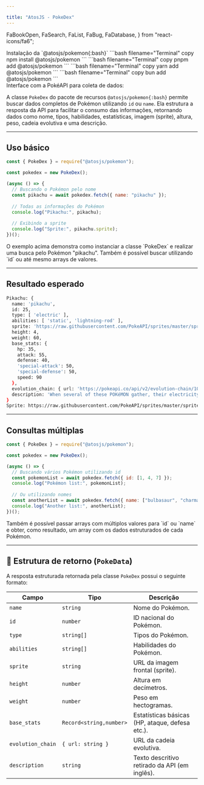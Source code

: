 ```yaml
---

title: "AtosJS - PokeDex"
---
```


  FaBookOpen,
  FaSearch,
  FaList,
  FaBug,
  FaDatabase,
} from "react-icons/fa6";


<Callout type="info">
Instalação da `@atosjs/pokemon{:bash}`
<Tabs items={['npm', 'pnpm', 'yarn', 'bun']}>
  <Tabs.Tab>
    ```bash filename="Terminal" copy
    npm install @atosjs/pokemon
    ```
  </Tabs.Tab>
  <Tabs.Tab>
    ```bash filename="Terminal" copy
    pnpm add @atosjs/pokemon
    ```
  </Tabs.Tab>
  <Tabs.Tab>
    ```bash filename="Terminal" copy
    yarn add @atosjs/pokemon
    ```
  </Tabs.Tab>
  <Tabs.Tab>
    ```bash filename="Terminal" copy
    bun add @atosjs/pokemon
    ```
  </Tabs.Tab>
</Tabs>
</Callout>

<Callout type=".">
  <div style={{ display: 'flex', alignItems: 'center', gap: '0.5rem', fontSize: '1rem', fontWeight: 'bold' }}>
    <FaBookOpen size="1rem" />
    <span>Interface com a PokéAPI para coleta de dados:</span>
  </div>
  
  A classe `PokeDex` do pacote de recursos `@atosjs/pokemon{:bash}` permite buscar dados completos de Pokémon utilizando `id` ou `name`. Ela estrutura a resposta da API para facilitar o consumo das informações, retornando dados como nome, tipos, habilidades, estatísticas, imagem (sprite), altura, peso, cadeia evolutiva e uma descrição.
</Callout>

---

## Uso básico

```javascript filename="index.js" showLineNumbers copy
const { PokeDex } = require("@atosjs/pokemon");

const pokedex = new PokeDex();

(async () => {
  // Buscando o Pokémon pelo nome
  const pikachu = await pokedex.fetch({ name: "pikachu" });
  
  // Todas as informações do Pokémon
  console.log("Pikachu:", pikachu);
  
  // Exibindo a sprite
  console.log("Sprite:", pikachu.sprite);
})();
```

<Callout type=".">
O exemplo acima demonstra como instanciar a classe `PokeDex` e realizar uma busca pelo Pokémon "pikachu". Também é possível buscar utilizando `id` ou até mesmo arrays de valores.
</Callout>

---

## Resultado esperado

```bash filename="Terminal"
Pikachu: {
  name: 'pikachu',
  id: 25,
  type: [ 'electric' ],
  abilities: [ 'static', 'lightning-rod' ],
  sprite: 'https://raw.githubusercontent.com/PokeAPI/sprites/master/sprites/pokemon/25.png',
  height: 4,
  weight: 60,
  base_stats: {
    hp: 35,
    attack: 55,
    defense: 40,
    'special-attack': 50,
    'special-defense': 50,
    speed: 90
  },
  evolution_chain: { url: 'https://pokeapi.co/api/v2/evolution-chain/10/' },
  description: 'When several of these POKéMON gather, their electricity could build and cause lightning storms.'
}
Sprite: https://raw.githubusercontent.com/PokeAPI/sprites/master/sprites/pokemon/25.png
```

---

## Consultas múltiplas

```javascript filename="multi-fetch.js" showLineNumbers copy
const { PokeDex } = require("@atosjs/pokemon");

const pokedex = new PokeDex();

(async () => {
  // Buscando vários Pokémon utilizando id
  const pokemonList = await pokedex.fetch({ id: [1, 4, 7] });
  console.log("Pokémon list:", pokemonList);
  
  // Ou utilizando nomes
  const anotherList = await pokedex.fetch({ name: ["bulbasaur", "charmander", "squirtle"] });
  console.log("Another list:", anotherList);
})();
```

<Callout type=".">
Também é possível passar arrays com múltiplos valores para `id` ou `name` e obter, como resultado, um array com os dados estruturados de cada Pokémon.
</Callout>

---

## 🧩 Estrutura de retorno (`PokeData`)

A resposta estruturada retornada pela classe `PokeDex` possui o seguinte formato:

| Campo              | Tipo                   | Descrição                                               |
| ------------------ | ---------------------- | ------------------------------------------------------- |
| `name`             | `string`               | Nome do Pokémon.                                       |
| `id`               | `number`               | ID nacional do Pokémon.                                |
| `type`             | `string[]`             | Tipos do Pokémon.                                      |
| `abilities`        | `string[]`             | Habilidades do Pokémon.                                |
| `sprite`           | `string`               | URL da imagem frontal (sprite).                        |
| `height`           | `number`               | Altura em decímetros.                                  |
| `weight`           | `number`               | Peso em hectogramas.                                   |
| `base_stats`       | `Record<string,number>`| Estatísticas básicas (HP, ataque, defesa etc.).         |
| `evolution_chain`  | `{ url: string }`      | URL da cadeia evolutiva.                               |
| `description`      | `string`               | Texto descritivo retirado da API (em inglês).          |